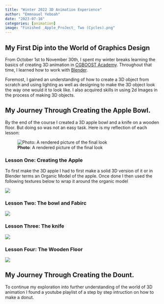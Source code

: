 ```yaml
---
title: "Winter 2022 3D Animation Experience"
author: "Emmnauel Yeboah"
date: "2023-07-16"
categories: [animation]
image: "Finished _Apple_ProJect_ Two (Cycles).png"
---
```



## My First Dip into the World of Graphics Design

From October 1st to November 30th, I spent my winter breaks learning the basics of creating 3D animation in [CGBOOST Academy](https://academy.cgboost.com/courses). Throughout that time, I learned how to work with [Blender](https://www.blender.org/about/).

Foremost, I gained an understanding of how to create a 3D object from scratch and using lighting as well as designing to make the 3D object look the way one would it to look like. I also acquired skills in using 2d Images in the process of making 3D objects. 



## My Journey Through Creating the Apple Bowl. 
By the end of the course I created a 3D apple bowl and a knife on a wooden floor. But doing so was not an easy task. Here is my reflection of each lesson:

![**Photo**: A rendered picture of the final look](images/Finished _Apple_ProJect_ One.png) 



### Lesson One: Creating the Apple

To first make the 3D apple I had to first make a solid 3D version of it or in Blender terms an Organic Model of the apple. Once done I then used the following textures below to wrap it around the organic model 


![](images/apple.png) 






### Lesson Two: The bowl and Fabirc
![](Images/fabric.jpg)


### Lesson Three: The knife
![](images/knife.png)


### Lesson Four: The Wooden Floor
![](images/wood.png)




## My Journey Through Creating the Dount. 
To continue my exploration into further understanding of the world of 3D animation I found a youtube playlist of a step by step intruction on how to make a donut. 



